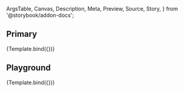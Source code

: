 <!-- @prettier -->

  ArgsTable,
  Canvas,
  Description,
  Meta,
  Preview,
  Source,
  Story,
} from '@storybook/addon-docs';


<Meta
  title="Material UI/Toolbar"
  component={Toolbar}
  argTypes={argTypes}
  parameters={{}}
/>

<Description of={Toolbar} />

## Primary

<Canvas>
  <Story name="Primary" args={{}}>
    {Template.bind({})}
  </Story>
</Canvas>

## Playground

<Canvas isColumn>
  <Source language="jsx" story="Playground" />
  <Story name="Playground" args={{}}>
    {Template.bind({})}
  </Story>
  <ArgsTable story="Playground" />
</Canvas>
